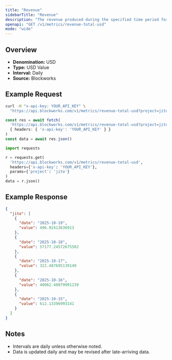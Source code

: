 ```yaml
---
title: "Revenue"
sidebarTitle: "Revenue"
description: "The revenue produced during the specified time period for given project."
openapi: "GET /v1/metrics/revenue-total-usd"
mode: "wide"
---
```


## Overview

- **Denomination:** USD
- **Type:** USD Value
- **Interval:** Daily
- **Source:** Blockworks

## Example Request

<CodeGroup>

```bash cURL
curl -H "x-api-key: YOUR_API_KEY" \
  "https://api.blockworks.com/v1/metrics/revenue-total-usd?project=jito"
```

```typescript TypeScript
const res = await fetch(
  'https://api.blockworks.com/v1/metrics/revenue-total-usd?project=jito',
  { headers: { 'x-api-key': 'YOUR_API_KEY' } }
)
const data = await res.json()
```

```python Python
import requests

r = requests.get(
  'https://api.blockworks.com/v1/metrics/revenue-total-usd',
  headers={'x-api-key': 'YOUR_API_KEY'},
  params={'project': 'jito'}
)
data = r.json()
```

</CodeGroup>

## Example Response

```json
{
  "jito": [
    {
      "date": "2025-10-19",
      "value": 496.92413636913
    },
    {
      "date": "2025-10-18",
      "value": 57177.24572675502
    },
    {
      "date": "2025-10-17",
      "value": 322.487695139149
    },
    {
      "date": "2025-10-16",
      "value": 40062.48079991239
    },
    {
      "date": "2025-10-15",
      "value": 612.13396993141
    }
  ]
}
```

## Notes
- Intervals are daily unless otherwise noted.
- Data is updated daily and may be revised after late-arriving data.
